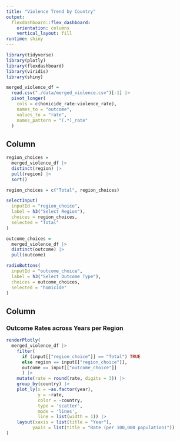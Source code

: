 ```yaml
---
title: "Violence Trend by Country"
output: 
  flexdashboard::flex_dashboard:
    orientation: columns
    vertical_layout: fill
runtime: shiny
---
```


```r
library(tidyverse)
library(plotly)
library(flexdashboard)
library(viridis)
library(shiny)

merged_violence_df = 
  read.csv("./data/merged_violence.csv")[-1] |> 
  pivot_longer(
    cols = c(homicide_rate:violence_rate), 
    names_to = "outcome", 
    values_to = "rate", 
    names_pattern = "(.*)_rate"
  ) 
```

Column {.sidebar}
-----------------------------------------------------------------------

```r
region_choices = 
  merged_violence_df |>
  distinct(region) |>
  pull(region) |>
  sort()

region_choices = c("Total", region_choices)

selectInput(
  inputId = "region_choice", 
  label = h3("Select Region"), 
  choices = region_choices, 
  selected = "Total"
)
```

```r
outcome_choices = 
  merged_violence_df |>
  distinct(outcome) |>
  pull(outcome)

radioButtons(
  inputId = "outcome_choice", 
  label = h3("Select Outcome Type"), 
  choices = outcome_choices,
  selected = "homicide"
)
```

Column 
-----------------------------------------------------------------------

### Outcome Rates across Years per Region 

```r
renderPlotly(
  merged_violence_df |> 
    filter(
      if (input[["region_choice"]] == "Total") TRUE 
      else region == input[["region_choice"]],
      outcome == input[["outcome_choice"]]
      ) |>
    mutate(rate = round(rate, digits = 3)) |>
    group_by(country) |>
    plot_ly(x = ~as.factor(year), 
            y = ~rate, 
            color = ~country,
            type = 'scatter', 
            mode = 'lines', 
            line = list(width = 1)) |> 
    layout(xaxis = list(title = "Year"),
          yaxis = list(title = "Rate (per 100,000 population)"))
)
```

